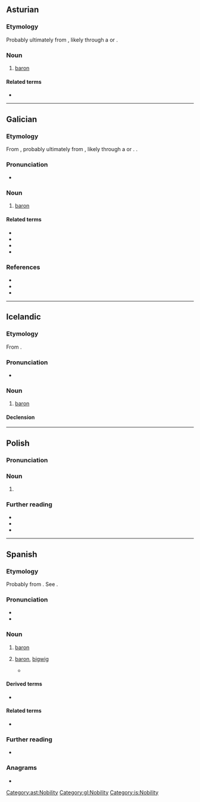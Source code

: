 {{also|baron|Baron|báron|bâron}}
==Asturian==

===Etymology===
Probably ultimately from {{der|ast|frk|*barō||freeman}}, likely through a {{der|ast|LL.|-}} or {{der|ast|ML.|baro|barō, barōnem}}.

===Noun===
{{ast-noun|m|barones}}

# [[baron]]

====Related terms====
* {{l|ast|baronesa}}

[[Category:ast:Nobility]]

----

==Galician==

===Etymology===
From {{der|gl|fro|baron}}, probably ultimately from {{der|gl|frk|*barō||freeman}}, likely through a {{der|gl|LL.|-}} or {{der|gl|ML.|baro|barō, barōnem}}. {{doublet|gl|varón}}.

===Pronunciation===
* {{IPA|gl|/baˈɾoŋ/}}

===Noun===
{{gl-noun|m}}

# [[baron]]

====Related terms====
* {{l|gl|baril}}
* {{l|gl|baronesa}}
* {{l|gl|baronía}}
* {{l|gl|varón}}

===References===
* {{R:gl:DDGM|baron}}
* {{R:gl:CX|baron}}
* {{R:gl:DDLG}}
[[Category:gl:Nobility]]

----

==Icelandic==

===Etymology===
From {{bor|is|fro|baron}}.

===Pronunciation===
* {{IPA|is|/ˈpaːrouːn/}}

===Noun===
{{is-noun|m|baróns|barónar}}

# [[baron]]

====Declension====
{{is-decl-noun-m-s1|bar|ó|n|i=?i}}

[[Category:is:Nobility]]

----

==Polish==

===Pronunciation===
{{pl-p}}

===Noun===
{{pl-noun|m-an}}

# {{lb|pl|regional|Greater Poland}} {{alternative form of|pl|baran|t=ram}}

===Further reading===
* {{R:pl:WSJP}}
* {{R:pl:PWN}}
* {{cite web |url= http://www.bukowiec-gorny.pl/component/content/category/41-gwarabukowiecka |title= Słownik gwarowy z Bukówca Górnego |language= Polish |first= Zofia |last= Dragan |work= bukowiec-gorny.pl |date= 16 February 2013 |archiveurl= https://web.archive.org/web/20200623002440/http://www.bukowiec-gorny.pl/component/content/category/41-gwarabukowiecka |archivedate= 23 June 2020 |url-status= live |accessdate= 23 June 2020 }}

{{C|pl|Male animals|Sheep}}

----

==Spanish==
{{wikipedia|lang=es}}

===Etymology===
Probably from {{bor|es|frk|*barō||freeman}}. See {{m|es|varón}}. {{rfe|es}}

===Pronunciation===
{{es-IPA}}
* {{rhymes|es|on|s=2}}
* {{homophones|es|varón}}

===Noun===
{{es-noun|m|f=baronesa}}

# [[baron]] {{gloss|male ruler of a barony}}
# {{lb|es|especially|politics}} [[baron]], [[bigwig]] {{gloss|person of great power in society, especially in business and politics}}
#* {{quote-web|es|url=https://elpais.com/espana/elecciones-madrid/2021-05-05/casado-da-por-muerto-a-cs-y-proclama-el-regreso-del-pp-volvemos-a-ser-el-gran-partido-de-espana.html|title=Casado da por muerto a Cs y proclama el regreso del PP: “Volvemos a ser el gran partido de España”|date=2021-05-05|author=Elsa García de Blas|work=El País|passage=Los '''barones''', que después de las catalanas hicieron notar su malestar con la dirección nacional por la venta de la sede de Génova, se reconocen ahora satisfechos por el impulso que ha cogido de forma repentina el PP.}}

====Derived terms====
* {{l|es|baronía}}

====Related terms====
* {{l|es|varón}}

===Further reading===
* {{R:DRAE}}

===Anagrams===
* {{anagrams|es|a=abnor|Nabor|obran|rabón|roban}}

{{C|es|Nobility}}